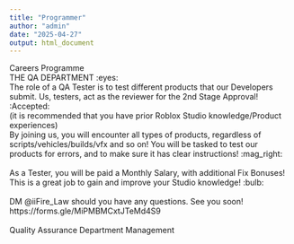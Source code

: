 ```yaml
---
title: "Programmer"
author: "admin"
date: "2025-04-27"
output: html_document
---
```



Careers Programme <br/>
THE QA DEPARTMENT :eyes: <br/>
The role of a QA Tester is to test different products that our Developers submit. Us, testers, act as the reviewer for the 2nd Stage Approval! :Accepted: <br/>
(it is recommended that you have prior Roblox Studio knowledge/Product experiences)
<br/>
By joining us, you will encounter all types of products, regardless of <br/> scripts/vehicles/builds/vfx and so on! You will be tasked to test our products for errors, and to make sure it has clear instructions! :mag_right: <br/>
<br/>
As a Tester, you will be paid a Monthly Salary, with additional Fix Bonuses! This is a great job to gain and improve your Studio knowledge! :bulb: <br/>
<br/>
DM @iiFire_Law should you have any questions. See you soon!
https://forms.gle/MiPMBMCxtJTeMd4S9 <br/>
<br/>
Quality Assurance Department Management